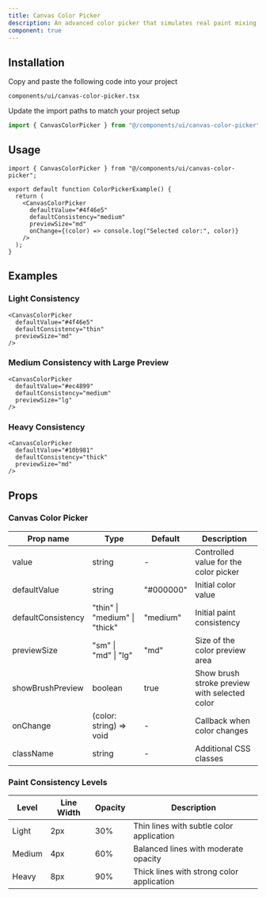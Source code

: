 ```yaml
---
title: Canvas Color Picker
description: An advanced color picker that simulates real paint mixing with paint consistency and brush preview features.
component: true
---
```


<ComponentPreview name="canvas-color-picker-demo" />

## Installation

<Steps>

<Step>Copy and paste the following code into your project</Step>

`components/ui/canvas-color-picker.tsx`

<ComponentSource name="canvas-color-picker" />

<Step>Update the import paths to match your project setup</Step>

```ts
import { CanvasColorPicker } from "@/components/ui/canvas-color-picker";
```

</Steps>

## Usage

```tsx
import { CanvasColorPicker } from "@/components/ui/canvas-color-picker";

export default function ColorPickerExample() {
  return (
    <CanvasColorPicker
      defaultValue="#4f46e5"
      defaultConsistency="medium"
      previewSize="md"
      onChange={(color) => console.log("Selected color:", color)}
    />
  );
}
```

## Examples

### Light Consistency

```tsx
<CanvasColorPicker
  defaultValue="#4f46e5"
  defaultConsistency="thin"
  previewSize="md"
/>
```

### Medium Consistency with Large Preview

```tsx
<CanvasColorPicker
  defaultValue="#ec4899"
  defaultConsistency="medium"
  previewSize="lg"
/>
```

### Heavy Consistency

```tsx
<CanvasColorPicker
  defaultValue="#10b981"
  defaultConsistency="thick"
  previewSize="md"
/>
```

## Props

### Canvas Color Picker

| Prop name          | Type                          | Default   | Description                                   |
| ------------------ | ----------------------------- | --------- | --------------------------------------------- |
| value              | string                        | -         | Controlled value for the color picker         |
| defaultValue       | string                        | "#000000" | Initial color value                           |
| defaultConsistency | "thin" \| "medium" \| "thick" | "medium"  | Initial paint consistency                     |
| previewSize        | "sm" \| "md" \| "lg"          | "md"      | Size of the color preview area                |
| showBrushPreview   | boolean                       | true      | Show brush stroke preview with selected color |
| onChange           | (color: string) => void       | -         | Callback when color changes                   |
| className          | string                        | -         | Additional CSS classes                        |

### Paint Consistency Levels

| Level  | Line Width | Opacity | Description                               |
| ------ | ---------- | ------- | ----------------------------------------- |
| Light  | 2px        | 30%     | Thin lines with subtle color application  |
| Medium | 4px        | 60%     | Balanced lines with moderate opacity      |
| Heavy  | 8px        | 90%     | Thick lines with strong color application |
